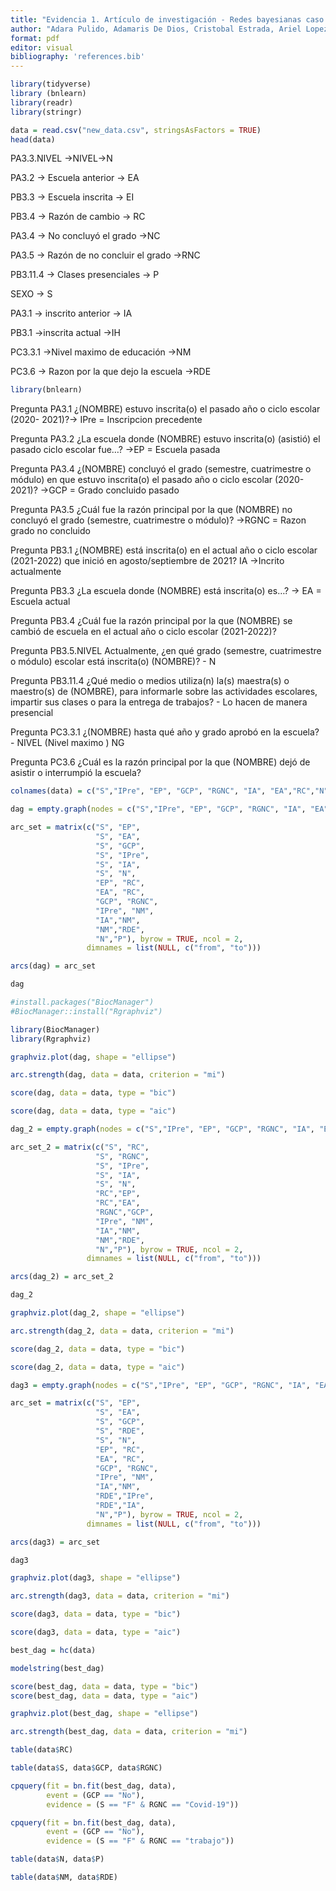 ---
title: "Evidencia 1. Artículo de investigación - Redes bayesianas caso discreto"
author: "Adara Pulido, Adamaris De Dios, Cristobal Estrada, Ariel Lopez, Andrea Ruiz"
format: pdf
editor: visual
bibliography: 'references.bib'
---


```{r}
library(tidyverse)
library (bnlearn)
library(readr)
library(stringr)
```

```{r}
data = read.csv("new_data.csv", stringsAsFactors = TRUE)
head(data)
```


PA3.3.NIVEL -\>NIVEL-\>N

PA3.2 -\> Escuela anterior -\> EA

PB3.3 -\> Escuela inscrita -\> EI

PB3.4 -\> Razón de cambio -\> RC

PA3.4 -\> No concluyó el grado -\>NC

PA3.5 -\> Razón de no concluir el grado -\>RNC

PB3.11.4 -\> Clases presenciales -\> P

SEXO -\> S

PA3.1 -\> inscrito anterior -\> IA

PB3.1 -\>inscrita actual -\>IH

PC3.3.1 -\>Nivel maximo de educación -\>NM

PC3.6 -\> Razon por la que dejo la escuela -\>RDE

```{r}
library(bnlearn)
```

Pregunta PA3.1 ¿(NOMBRE) estuvo inscrita(o) el pasado año o ciclo escolar (2020- 2021)?-\> IPre = Inscripcion precedente

Pregunta PA3.2 ¿La escuela donde (NOMBRE) estuvo inscrita(o) (asistió) el pasado ciclo escolar fue...? -\>EP = Escuela pasada

Pregunta PA3.4 ¿(NOMBRE) concluyó el grado (semestre, cuatrimestre o módulo) en que estuvo inscrita(o) el pasado año o ciclo escolar (2020-2021)? -\>GCP = Grado concluido pasado

Pregunta PA3.5 ¿Cuál fue la razón principal por la que (NOMBRE) no concluyó el grado (semestre, cuatrimestre o módulo)? -\>RGNC = Razon grado no concluido

Pregunta PB3.1 ¿(NOMBRE) está inscrita(o) en el actual año o ciclo escolar (2021-2022) que inició en agosto/septiembre de 2021? IA -\>Incrito actualmente

Pregunta PB3.3 ¿La escuela donde (NOMBRE) está inscrita(o) es...? -\> EA = Escuela actual

Pregunta PB3.4 ¿Cuál fue la razón principal por la que (NOMBRE) se cambió de escuela en el actual año o ciclo escolar (2021-2022)?

Pregunta PB3.5.NIVEL Actualmente, ¿en qué grado (semestre, cuatrimestre o módulo) escolar está inscrita(o) (NOMBRE)? - N

Pregunta PB3.11.4 ¿Qué medio o medios utiliza(n) la(s) maestra(s) o maestro(s) de (NOMBRE), para informarle sobre las actividades escolares, impartir sus clases o para la entrega de trabajos? - Lo hacen de manera presencial

Pregunta PC3.3.1 ¿(NOMBRE) hasta qué año y grado aprobó en la escuela? - NIVEL (Nivel maximo ) NG

Pregunta PC3.6 ¿Cuál es la razón principal por la que (NOMBRE) dejó de asistir o interrumpió la escuela?

```{r}
colnames(data) = c("S","IPre", "EP", "GCP", "RGNC", "IA", "EA","RC","N","P","NM","RDE")
```

```{r}
dag = empty.graph(nodes = c("S","IPre", "EP", "GCP", "RGNC", "IA", "EA","RC","N","P","NM","RDE"))
```

```{r}
arc_set = matrix(c("S", "EP",
                   "S", "EA",
                   "S", "GCP",
                   "S", "IPre",
                   "S", "IA",
                   "S", "N",
                   "EP", "RC",
                   "EA", "RC",
                   "GCP", "RGNC",
                   "IPre", "NM",
                   "IA","NM",
                   "NM","RDE",
                   "N","P"), byrow = TRUE, ncol = 2,
                 dimnames = list(NULL, c("from", "to")))
```

```{r}
arcs(dag) = arc_set
```

```{r}
dag
```

```{r}
#install.packages("BiocManager")
#BiocManager::install("Rgraphviz")
```

```{r}
library(BiocManager)
library(Rgraphviz)
```

```{r}
graphviz.plot(dag, shape = "ellipse")
```

```{r}
arc.strength(dag, data = data, criterion = "mi")
```

```{r}
score(dag, data = data, type = "bic")
```

```{r}
score(dag, data = data, type = "aic")
```

```{r}
dag_2 = empty.graph(nodes = c("S","IPre", "EP", "GCP", "RGNC", "IA", "EA","RC","N","P","NM","RDE"))
```

```{r}
arc_set_2 = matrix(c("S", "RC",
                   "S", "RGNC",
                   "S", "IPre",
                   "S", "IA",
                   "S", "N",
                   "RC","EP",
                   "RC","EA", 
                   "RGNC","GCP",
                   "IPre", "NM",
                   "IA","NM",
                   "NM","RDE",
                   "N","P"), byrow = TRUE, ncol = 2,
                 dimnames = list(NULL, c("from", "to")))
```

```{r}
arcs(dag_2) = arc_set_2
```

```{r}
dag_2
```

```{r}
graphviz.plot(dag_2, shape = "ellipse")
```

```{r}
arc.strength(dag_2, data = data, criterion = "mi")
```

```{r}
score(dag_2, data = data, type = "bic")
```

```{r}
score(dag_2, data = data, type = "aic")
```

```{r}
dag3 = empty.graph(nodes = c("S","IPre", "EP", "GCP", "RGNC", "IA", "EA","RC","N","P","NM","RDE"))
```

```{r}
arc_set = matrix(c("S", "EP",
                   "S", "EA",
                   "S", "GCP",
                   "S", "RDE",
                   "S", "N",
                   "EP", "RC",
                   "EA", "RC",
                   "GCP", "RGNC",
                   "IPre", "NM",
                   "IA","NM",
                   "RDE","IPre",
                   "RDE","IA",
                   "N","P"), byrow = TRUE, ncol = 2,
                 dimnames = list(NULL, c("from", "to")))
```

```{r}
arcs(dag3) = arc_set
```

```{r}
dag3
```

```{r}
graphviz.plot(dag3, shape = "ellipse")
```

```{r}
arc.strength(dag3, data = data, criterion = "mi")
```

```{r}
score(dag3, data = data, type = "bic")
```

```{r}
score(dag3, data = data, type = "aic")
```


```{r}
best_dag = hc(data)
```

```{r}
modelstring(best_dag)
```

```{r}
score(best_dag, data = data, type = "bic")
score(best_dag, data = data, type = "aic")
```

```{r}
graphviz.plot(best_dag, shape = "ellipse")
```

```{r}
arc.strength(best_dag, data = data, criterion = "mi")
```

```{r}
table(data$RC)
```

```{r}
table(data$S, data$GCP, data$RGNC)
```

```{r}
cpquery(fit = bn.fit(best_dag, data), 
        event = (GCP == "No"), 
        evidence = (S == "F" & RGNC == "Covid-19"))
```

```{r}
cpquery(fit = bn.fit(best_dag, data), 
        event = (GCP == "No"), 
        evidence = (S == "F" & RGNC == "trabajo"))
```

```{r}
table(data$N, data$P)
```

```{r}
table(data$NM, data$RDE)
```



